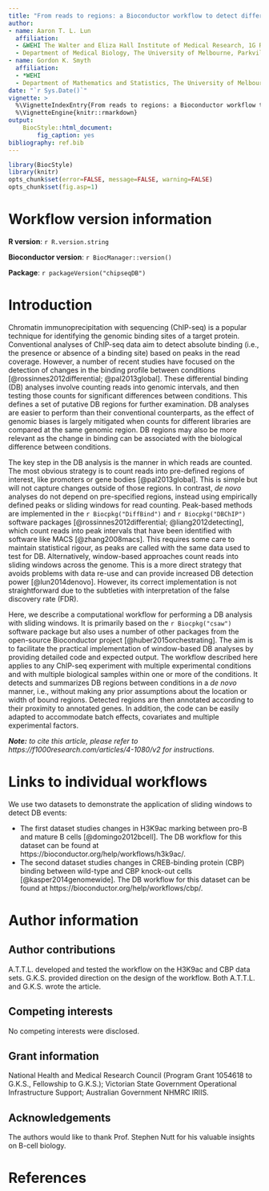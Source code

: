 ```yaml
---
title: "From reads to regions: a Bioconductor workflow to detect differential binding in ChIP-seq data"
author:
- name: Aaron T. L. Lun
  affiliation: 
  - &WEHI The Walter and Eliza Hall Institute of Medical Research, 1G Royal Parade, Parkville, VIC 3052, Melbourne, Australia
  - Department of Medical Biology, The University of Melbourne, Parkville, VIC 3010, Melbourne, Australia
- name: Gordon K. Smyth
  affiliation: 
  - *WEHI 
  - Department of Mathematics and Statistics, The University of Melbourne, Parkville, VIC 3010, Melbourne, Australia
date: "`r Sys.Date()`"
vignette: >
  %\VignetteIndexEntry{From reads to regions: a Bioconductor workflow to detect differential binding in ChIP-seq data}
  %\VignetteEngine{knitr::rmarkdown}
output:
    BiocStyle::html_document:
        fig_caption: yes
bibliography: ref.bib
---
```


<!--
****
-->

```r
library(BiocStyle)
library(knitr)
opts_chunk$set(error=FALSE, message=FALSE, warning=FALSE)
opts_chunk$set(fig.asp=1)
```

# Workflow version information

**R version**: `r R.version.string`

**Bioconductor version**: `r BiocManager::version()`
  
**Package**: `r packageVersion("chipseqDB")`


# Introduction

Chromatin immunoprecipitation with sequencing (ChIP-seq) is a popular technique for identifying the genomic binding sites of a target protein.
Conventional analyses of ChIP-seq data aim to detect absolute binding (i.e., the presence or absence of a binding site) based on peaks in the read coverage.
However, a number of recent studies have focused on the detection of changes in the binding profile between conditions [@rossinnes2012differential; @pal2013global].
These differential binding (DB) analyses involve counting reads into genomic intervals, and then testing those counts for significant differences between conditions.
This defines a set of putative DB regions for further examination.
DB analyses are easier to perform than their conventional counterparts,
   as the effect of genomic biases is largely mitigated when counts for different libraries are compared at the same genomic region.
DB regions may also be more relevant as the change in binding can be associated with the biological difference between conditions.

The key step in the DB analysis is the manner in which reads are counted.
The most obvious strategy is to count reads into pre-defined regions of interest, like promoters or gene bodies [@pal2013global].
This is simple but will not capture changes outside of those regions.
In contrast, *de novo* analyses do not depend on pre-specified regions, instead using empirically defined peaks or sliding windows for read counting.
Peak-based methods are implemented in the `r Biocpkg("DiffBind")` and `r Biocpkg("DBChIP")` software packages [@rossinnes2012differential; @liang2012detecting],
    which count reads into peak intervals that have been identified with software like MACS [@zhang2008macs].
This requires some care to maintain statistical rigour, as peaks are called with the same data used to test for DB.
Alternatively, window-based approaches count reads into sliding windows across the genome.
This is a more direct strategy that avoids problems with data re-use and can provide increased DB detection power [@lun2014denovo].
However, its correct implementation is not straightforward due to the subtleties with interpretation of the false discovery rate (FDR).

Here, we describe a computational workflow for performing a DB analysis with sliding windows.
It is primarily based on the `r Biocpkg("csaw")` software package but also uses a number of other packages from the open-source Bioconductor project [@huber2015orchestrating].
The aim is to facilitate the practical implementation of window-based DB analyses by providing detailed code and expected output.
The workflow described here applies to any ChIP-seq experiment with multiple experimental conditions and with multiple biological samples within one or more of the conditions.
It detects and summarizes DB regions between conditions in a *de novo* manner, i.e., without making any prior assumptions about the location or width of bound regions.
Detected regions are then annotated according to their proximity to annotated genes.
In addition, the code can be easily adapted to accommodate batch effects, covariates and multiple experimental factors.

***Note:*** *to cite this article, please refer to https://f1000research.com/articles/4-1080/v2 for instructions.*

# Links to individual workflows

We use two datasets to demonstrate the application of sliding windows to detect DB events:

- The first dataset studies changes in H3K9ac marking between pro-B and mature B cells [@domingo2012bcell].
The DB workflow for this dataset can be found at https://bioconductor.org/help/workflows/h3k9ac/.
- The second dataset studies changes in CREB-binding protein (CBP) binding between wild-type and CBP knock-out cells [@kasper2014genomewide].
The DB workflow for this dataset can be found at https://bioconductor.org/help/workflows/cbp/.

<!--
# Obtaining BAM files

All workflows start from sorted and indexed BAM files.
This means that the raw read sequences have to be aligned to the genome beforehand.
Most aligners can be used for this purpose; we have used `r Biocpkg("Rsubread")` [@liao2013subread] due to the convenience of its R interface.
It is also recommended to mark duplicate reads using tools like _Picard_ prior to starting the workflow.
-->

# Author information

## Author contributions

A.T.T.L. developed and tested the workflow on the H3K9ac and CBP data sets.
G.K.S. provided direction on the design of the workflow.
Both A.T.T.L. and G.K.S. wrote the article.

## Competing interests

No competing interests were disclosed.

## Grant information

National Health and Medical Research Council (Program Grant 1054618 to G.K.S., Fellowship to G.K.S.);
Victorian State Government Operational Infrastructure Support; Australian Government NHMRC IRIIS.

## Acknowledgements

The authors would like to thank Prof. Stephen Nutt for his valuable insights on B-cell biology.

# References
